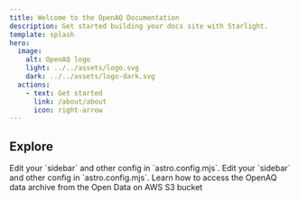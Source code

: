 ```yaml
---
title: Welcome to the OpenAQ Documentation
description: Get started building your docs site with Starlight.
template: splash
hero:
  image:
    alt: OpenAQ logo
    light: ../../assets/logo.svg
    dark: ../../assets/logo-dark.svg
  actions:
    - text: Get started
      link: /about/about
      icon: right-arrow
---
```




## Explore

<CardGrid stagger>		
	<CustomCard title="Learn about the OpenAQ API" href="/using-the-api/introduction" icon="open-book">
		Edit your `sidebar` and other config in `astro.config.mjs`.
	</CustomCard>
	<CustomCard title="Read the OpenAQ API OpenAPI Spec" href="/api/" icon="seti:json">
		Edit your `sidebar` and other config in `astro.config.mjs`.
	</CustomCard>
	<CustomCard title="Open data on AWS" href="/aws/about" icon="seti:csv">
		Learn how to access the OpenAQ data archive from the Open Data on AWS S3 bucket
	</CustomCard>
</CardGrid>
